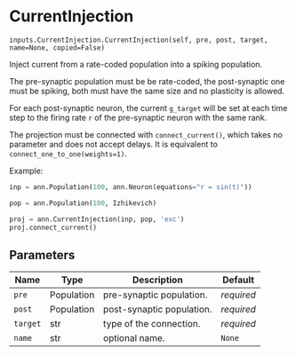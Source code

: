 # CurrentInjection { #ANNarchy.inputs.CurrentInjection.CurrentInjection }

`inputs.CurrentInjection.CurrentInjection(self, pre, post, target, name=None, copied=False)`

Inject current from a rate-coded population into a spiking population.

The pre-synaptic population must be be rate-coded, the post-synaptic one must be spiking, both must have the same size and no plasticity is allowed.

For each post-synaptic neuron, the current ``g_target`` will be set at each time step to the firing rate ``r`` of the pre-synaptic neuron with the same rank.

The projection must be connected with ``connect_current()``, which takes no parameter and does not accept delays. It is equivalent to ``connect_one_to_one(weights=1)``.

Example:

```python
inp = ann.Population(100, ann.Neuron(equations="r = sin(t)"))

pop = ann.Population(100, Izhikevich)

proj = ann.CurrentInjection(inp, pop, 'exc')
proj.connect_current()
```

## Parameters

| Name     | Type       | Description               | Default    |
|----------|------------|---------------------------|------------|
| `pre`    | Population | pre-synaptic population.  | _required_ |
| `post`   | Population | post-synaptic population. | _required_ |
| `target` | str        | type of the connection.   | _required_ |
| `name`   | str        | optional name.            | `None`     |